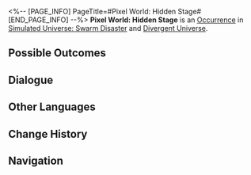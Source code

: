 <%-- [PAGE_INFO]
PageTitle=#Pixel World: Hidden Stage#
[END_PAGE_INFO] --%>
{{Stub}}
{{Simulated Universe Event Infobox
|id            = 19401
|title         = 
|image         = Occurrence Pixel World.png
|domains_su    = 
|domains_swarm = Unknown
|domains_gng   = Unknown
|domains_du    = Unknown
|domains_und   = Unknown
|requirements  = 
|prev          = 
|next          = 
|characters    = 
|factions      = 
|order         = 066
|order_du      = 061
}}
'''Pixel World: Hidden Stage''' is an [[Divergent Universe/Occurrence|Occurrence]] in [[Simulated Universe: Swarm Disaster]] and [[Divergent Universe]].

==Possible Outcomes==
{{Possible Outcomes
|choice_1 = Choose number four! It has a tiny bow!
|result_1 = Obtain 6 random Component(s).
|modes_1  = und

|choice_2 = Choose number three. Its teeth are rusted...
|result_2 = Obtain 1 Scepter(s) of 3-star rarity.
|modes_2  = und

|choice_3 = Choose number two. It snores like Andatur Zazzalo.
|result_3 = Obtain 1 Decision Component(s).
|modes_3  = und

|choice_4 = Choose number four! It has a tiny bow!
|result_4 = Obtain 2 Blessing(s) of the Path required for the Equation.
|modes_4  = du

|choice_5 = Choose number three. Its teeth are rusted...
|result_5 = Obtain 1 Equation(s) of 1- to 3-star rarity.
|modes_5  = du

|choice_6 = Choose number two. It snores like Andatur Zazzalo.
|result_6 = Enhance 5 random Blessing(s) of 2- to 3-star rarity.
|modes_6  = du

|choice_7 = Choose number four! It has a tiny bow!
|result_7 = Obtain three random 1-star Blessings.
|modes_7  = swarm,gng

|choice_8 = Choose number three. Its teeth are rusted...
|result_8 = Obtain 1 cheat chances.
|modes_8  = swarm,gng

|choice_9 = Choose number two. It snores like Andatur Zazzalo.
|result_9 = Enhance two random Blessings of 2- to 3-star rarity.
|modes_9  = swarm,gng

}}
<!--
==Gameplay Notes==
* 
-->
==Dialogue==
{{Dialogue Start}}
:{{tx}}
{{Dialogue End}}

==Other Languages==
{{Other Languages
|en   = Pixel World: Hidden Stage
|zhs  = 像素世界•隐藏关
|zht  = 像素世界•隱藏關
|ja   = ピクセルワールド・{{Rubi|隠|かく}}しステージ
|ko   = 픽셀 월드•히든 스테이지
|es   = Mundo de píxeles: Mecanismo invisible
|fr   = Monde pixélisé&nbsp;: Niveau caché
|ru   = Пиксельный мир: Тайный уровень
|th   = โลกพิกเซล: กลไกซ่อนเร้น
|vi   = Thế Giới Pixel - Ải Ẩn
|de   = Pixelwelt: Versteckte Etappe
|id   = Dunia Piksel: Stage Tersembunyi
|pt   = Mundo Pixelado: Estágio Oculto
}}

==Change History==
{{Change History|1.3}}

==Navigation==
{{Occurrence Navbox}}